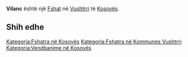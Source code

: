 {{Fshat në Kosovës
 | Emri                = Vilanc
| sqi_N_name = Vilanc
| sqi_N_FULL_NAME_RO = Vilanc
| sqi_N_FULL_NAME_ND_RO = Vilanc
| sqi_N_SORT_NAME_RG = VILANC
| sqi_N_FULL_NAME_RG = Vilanc
| sqi_N_FULL_NAME_ND_RG = Vilanc
| sqi_V_name = Viljancë
| sqi_V_FULL_NAME_RO = Viljancë Viqancë Vilancë Vllanicë
| sqi_V_FULL_NAME_ND_RO = Viljance Viqance Vilance Vllanice
| sqi_V_SORT_NAME_RG = VILJANCE VIQANCE VILANCE VLLANICE
| sqi_V_FULL_NAME_RG = Viljancë Viqancë Vilancë Vllanicë
| sqi_V_FULL_NAME_ND_RG = Viljance Viqance Vilance Vllanice
| srp_N_name = Viljance
| srp_N_FULL_NAME_RO = Viljance
| srp_N_FULL_NAME_ND_RO = Viljance
| srp_N_SORT_NAME_RG = VILJANCE
| srp_N_FULL_NAME_RG = Viljance
| srp_N_FULL_NAME_ND_RG = Viljance
| srp_NS_name = Виљанце
| srp_NS_FULL_NAME_RO = Виљанце
| srp_NS_FULL_NAME_ND_RO = Виљанце
| srp_NS_SORT_NAME_RG = ВИЉАНЦЕ
| srp_NS_FULL_NAME_RG = Виљанце
| srp_NS_FULL_NAME_ND_RG = Виљанце
| srp_V_name = Vićance
| srp_V_FULL_NAME_RO = Vićance
| srp_V_FULL_NAME_ND_RO = Vicance
| srp_V_SORT_NAME_RG = VICANCE
| srp_V_FULL_NAME_RG = Vićance
| srp_V_FULL_NAME_ND_RG = Vicance
| srp_VS_name = Вићанце
| srp_VS_FULL_NAME_RO = Вићанце
| srp_VS_FULL_NAME_ND_RO = Вићанце
| srp_VS_SORT_NAME_RG = ВИЋАНЦЕ
| srp_VS_FULL_NAME_RG = Вићанце
| srp_VS_FULL_NAME_ND_RG = Вићанце

 | Emri (Rasa dhanore) = 
 | Figura              = 
 | Shteti              = Kosovo
 | Komuna              = Vushtrri
 | Kodi postar         = 
 | Sipërfaqja          = 

 | Popullsia           = 

 | Regj. i popullsisë  = 
 | Dend. e popullsisë  = 
 | Faqja zyrtare       = 
 <!--- Koordinatat ----> 
 | Gjerësia            = 42.796409
 | Gjatësia            = 21.029334
 | Lartësia            = 
}}
'''Vilanc''' është një [[Fshat]] në [[Vushtrri]] të [[Kosovës]].

<!-- == Gjeografia == -->
<!-- == Historia == -->
<!-- == Demografia == -->
== Shih edhe ==
{{Komuna Vushtrri}}
{{Kosovo-Administrata-Cung}}

[[Kategoria:Fshatra në Kosovës]]
[[Kategoria:Fshatra në Kommunes Vushtrri]]
[[Kategoria:Vendbanime në Kosovës]]